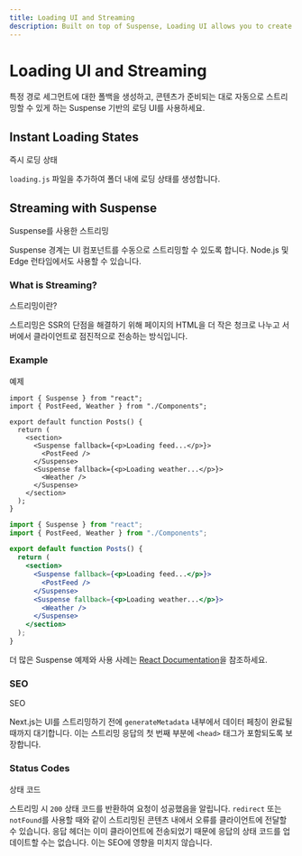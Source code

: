 ```yaml
---
title: Loading UI and Streaming
description: Built on top of Suspense, Loading UI allows you to create a fallback for specific route segments, and automatically stream content as it becomes ready.
---
```



# Loading UI and Streaming

특정 경로 세그먼트에 대한 폴백을 생성하고, 콘텐츠가 준비되는 대로 자동으로 스트리밍할 수 있게 하는 Suspense 기반의 로딩 UI를 사용하세요.

## Instant Loading States

즉시 로딩 상태

`loading.js` 파일을 추가하여 폴더 내에 로딩 상태를 생성합니다.

## Streaming with Suspense

Suspense를 사용한 스트리밍

Suspense 경계는 UI 컴포넌트를 수동으로 스트리밍할 수 있도록 합니다. Node.js 및 Edge 런타임에서도 사용할 수 있습니다.

### What is Streaming?

스트리밍이란?

스트리밍은 SSR의 단점을 해결하기 위해 페이지의 HTML을 더 작은 청크로 나누고 서버에서 클라이언트로 점진적으로 전송하는 방식입니다.

### Example

예제

```tsx filename="app/dashboard/page.tsx" switcher
import { Suspense } from "react";
import { PostFeed, Weather } from "./Components";

export default function Posts() {
  return (
    <section>
      <Suspense fallback={<p>Loading feed...</p>}>
        <PostFeed />
      </Suspense>
      <Suspense fallback={<p>Loading weather...</p>}>
        <Weather />
      </Suspense>
    </section>
  );
}
```

```jsx filename="app/dashboard/page.js" switcher
import { Suspense } from "react";
import { PostFeed, Weather } from "./Components";

export default function Posts() {
  return (
    <section>
      <Suspense fallback={<p>Loading feed...</p>}>
        <PostFeed />
      </Suspense>
      <Suspense fallback={<p>Loading weather...</p>}>
        <Weather />
      </Suspense>
    </section>
  );
}
```

더 많은 Suspense 예제와 사용 사례는 [React Documentation](https://react.dev/reference/react/Suspense)을 참조하세요.

### SEO

SEO

Next.js는 UI를 스트리밍하기 전에 `generateMetadata` 내부에서 데이터 페칭이 완료될 때까지 대기합니다. 이는 스트리밍 응답의 첫 번째 부분에 `<head>` 태그가 포함되도록 보장합니다.

### Status Codes

상태 코드

스트리밍 시 `200` 상태 코드를 반환하여 요청이 성공했음을 알립니다. `redirect` 또는 `notFound`를 사용할 때와 같이 스트리밍된 콘텐츠 내에서 오류를 클라이언트에 전달할 수 있습니다. 응답 헤더는 이미 클라이언트에 전송되었기 때문에 응답의 상태 코드를 업데이트할 수는 없습니다. 이는 SEO에 영향을 미치지 않습니다.
